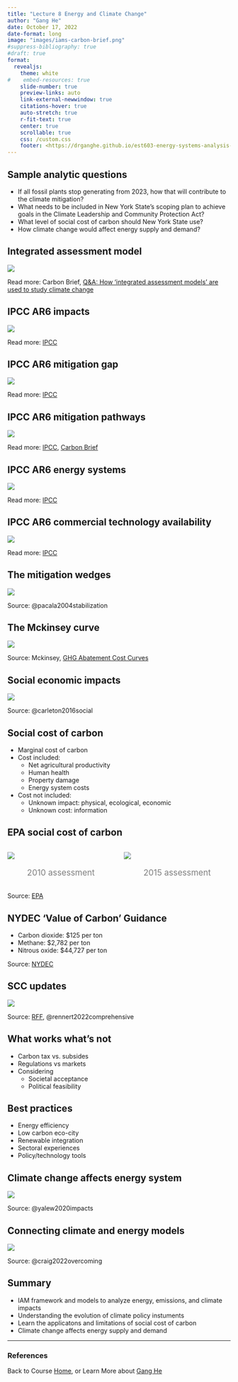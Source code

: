```yaml
---
title: "Lecture 8 Energy and Climate Change"
author: "Gang He"
date: October 17, 2022
date-format: long
image: "images/iams-carbon-brief.png"
#suppress-bibliography: true
#draft: true
format:
  revealjs:
    theme: white
#    embed-resources: true
    slide-number: true
    preview-links: auto
    link-external-newwindow: true
    citations-hover: true
    auto-stretch: true
    r-fit-text: true
    center: true
    scrollable: true
    css: /custom.css
    footer: <https://drganghe.github.io/est603-energy-systems-analysis-2022-fall/>
---
```


## Sample analytic questions

-   If all fossil plants stop generating from 2023, how that will contribute to the climate mitigation?\
-   What needs to be included in New York State's scoping plan to achieve goals in the Climate Leadership and Community Protection Act?\
-   What level of social cost of carbon should New York State use?\
-   How climate change would affect energy supply and demand?\


## Integrated assessment model

![](images/iams-carbon-brief.png){fig-align="center"}

::: footer
Read more: Carbon Brief, [Q&A: How ‘integrated assessment models’ are used to study climate change](https://www.carbonbrief.org/qa-how-integrated-assessment-models-are-used-to-study-climate-change/)
:::


## IPCC AR6 impacts

![](images/ipcc-ar6-wg2.png){fig-align="center"}

::: footer
Read more: [IPCC](https://www.ipcc.ch/report/ar6/wg2/)
:::

## IPCC AR6 mitigation gap

![](images/ipcc-ar6-wg3-ndc.png){fig-align="center"}

::: footer
Read more: [IPCC](https://www.ipcc.ch/report/sixth-assessment-report-working-group-3/)
:::


## IPCC AR6 mitigation pathways

![](images/ipcc-ar6-wg3-pathway.png){fig-align="center"}

::: footer
Read more: [IPCC](https://www.ipcc.ch/report/sixth-assessment-report-working-group-3/), [Carbon Brief](https://www.carbonbrief.org/cmip6-the-next-generation-of-climate-models-explained/)
:::


## IPCC AR6 energy systems

![](images/ipcc-ar6-wg3-energy-system.png){fig-align="center"}

::: footer
Read more: [IPCC](https://www.ipcc.ch/report/ar5/wg3/energy-systems/)
:::


## IPCC AR6 commercial technology availability

![](images/ipcc-ar6-wg3-tech-availability.png){fig-align="center"}

::: footer
Read more: [IPCC](https://www.ipcc.ch/report/ar5/wg3/energy-systems/)
:::


## The mitigation wedges

![](images/pacala-socolow-wedges.png){fig-align="center"}

::: footer
Source: @pacala2004stabilization
:::


## The Mckinsey curve

![](images/mckinsey-curve.png){fig-align="center"}

::: footer
Source: Mckinsey, [GHG Abatement Cost Curves](https://www.mckinsey.com/capabilities/sustainability/our-insights/greenhouse-gas-abatement-cost-curves)
:::


## Social economic impacts

![](images/social-economic-impacts.png){fig-align="center"}

::: footer
Source: @carleton2016social
:::


## Social cost of carbon{.smaller}

- Marginal cost of carbon\
- Cost included:\
  - Net agricultural productivity\
  - Human health\
  - Property damage\
  - Energy system costs\
- Cost not included:\
  - Unknown impact: physical, ecological, economic\
  - Unknown cost: information\


## EPA social cost of carbon

:::columns

::: {.column width="50%"}
![](images/epa-scc-2010.png){fig-align="center"}

<p style="text-align:center; font-size:14pt; color:gray;">
2010 assessment
</p>
:::

::: {.column width="50%"}
![](images/epa-scc-2015.png){fig-align="center"}

<p style="text-align:center; font-size:14pt; color:gray;">
2015 assessment
</p>
:::

:::

::: footer
Source: [EPA](https://19january2017snapshot.epa.gov/climatechange/social-cost-carbon_.html)
:::


## NYDEC 'Value of Carbon' Guidance

- Carbon dioxide: \$125 per ton\
- Methane: \$2,782 per ton\
- Nitrous oxide: \$44,727 per ton

::: footer
Source: [NYDEC](https://www.dec.ny.gov/press/122070.html)
:::

## SCC updates

![](images/scc185.png){fig-align="center"}

::: footer
Source: [RFF](https://www.resources.org/archives/the-social-cost-of-carbon-reaching-a-new-estimate/), @rennert2022comprehensive
:::


## What works what's not

- Carbon tax vs. subsides\
- Regulations vs markets\
- Considering\
  - Societal acceptance\
  - Political feasibility


## Best practices

- Energy efficiency\
- Low carbon eco-city\
- Renewable integration\
- Sectoral experiences\
- Policy/technology tools


## Climate change affects energy system

![](images/climate-impact-on-energy.webp){fig-align="center"}

::: footer
Source: @yalew2020impacts
:::


## Connecting climate and energy models

![](images/energy-climate-models.jpg){fig-align="center"}

::: footer
Source: @craig2022overcoming
:::


## Summary

-   IAM framework and models to analyze energy, emissions, and climate impacts\
-   Understanding the evolution of climate policy instuments\
-   Learn the applicatons and limitations of social cost of carbon\
-   Climate change affects energy supply and demand

---

### References

::: {#refs}
:::

::: footer
Back to Course [Home](https://drganghe.github.io/est603-energy-systems-analysis-2022-fall/), or Learn More about [Gang He](https://drganghe.github.io)
:::
